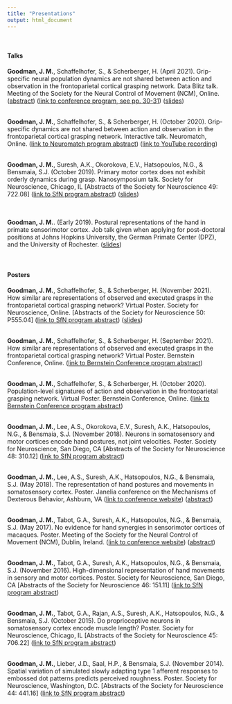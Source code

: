 ```yaml
---
title: "Presentations"
output: html_document
---
```


<link rel="stylesheet" href="styles.css" type="text/css">
<link rel="stylesheet" href="./css/academicons.min.css"/>


<br>
<h4>Talks</h4>
<b>Goodman, J. M.</b>, Schaffelhofer, S., & Scherberger, H. (April 2021). Grip-specific neural population dynamics are not shared between action and observation in the
frontoparietal cortical grasping network. Data Blitz talk. Meeting of the Society for the Neural Control of Movement (NCM), Online. ([abstract](abstract_ncm2021.html)) ([link to conference program, see pp. 30-31](files/NCM2021.pdf)) ([slides](files/Regular-Presentations/BlitzTalk_19042021.pdf))<br><br>

<b>Goodman, J. M.</b>, Schaffelhofer, S., & Scherberger, H. (October 2020). Grip-specific dynamics are not shared between action and observation in the frontoparietal cortical grasping network. Interactive talk. Neuromatch, Online. ([link to Neuromatch program abstract](https://neuromatch.io/abstract/?submission_id=rec7oHoU7zBy5lR1l)) ([link to YouTube recording](https://www.youtube.com/watch?v=8S1F-fsPEvA)) <br><br>

<b>Goodman, J. M.</b>, Suresh, A.K., Okorokova, E.V., Hatsopoulos, N.G., & Bensmaia, S.J. (October 2019). Primary motor cortex does not exhibit orderly dynamics during grasp. Nanosymposium talk. Society for Neuroscience, Chicago, IL [Abstracts of the Society for Neuroscience 49: 722.08] ([link to SfN program abstract](https://www.abstractsonline.com/pp8/#!/7883/presentation/65658)) ([slides](files/Regular-Presentations/Rotational_Dynamics_Talk_JMG_2019_10_17.pdf))<br><br>
<br>

<b>Goodman, J. M.</b>. (Early 2019). Postural representations of the hand in primate sensorimotor cortex. Job talk given when applying for post-doctoral positions at Johns Hopkins University, the German Primate Center (DPZ), and the University of Rochester. ([slides](files/Regular-Presentations/Job_Talk_2019_02_11.pdf)) <br><br>
<br>

<h4>Posters</h4>
<b>Goodman, J. M.</b>, Schaffelhofer, S., & Scherberger, H. (November 2021). How similar are representations of observed and executed grasps in the frontoparietal cortical grasping network? Virtual Poster. Society for Neuroscience, Online. [Abstracts of the Society for Neuroscience 50: P555.04] ([link to SfN program abstract](https://www.abstractsonline.com/pp8/#!/10485/presentation/19054)) ([slides](files/Regular-Presentations/Mirror2021_SFN_forpresentation.pdf))<br><br>

<b>Goodman, J. M.</b>, Schaffelhofer, S., & Scherberger, H. (September 2021). How similar are representations of observed and executed grasps in the frontoparietal cortical grasping network? Virtual Poster. Bernstein Conference, Online. ([link to Bernstein Conference program abstract](https://abstracts.g-node.org/conference/BC21/abstracts#/uuid/04617b1f-94cc-4ae4-bcc7-888e9aa6de7e))<br><br>

<b>Goodman, J. M.</b>, Schaffelhofer, S., & Scherberger, H. (October 2020). Population-level signatures of action and observation in the frontoparietal grasping network. Virtual Poster. Bernstein Conference, Online. ([link to Bernstein Conference program abstract](https://abstracts.g-node.org/conference/BC20/abstracts#/uuid/4edb7e77-9c07-4db7-869b-ebff5ac0d02d))<br><br>

<b>Goodman, J. M.</b>, Lee, A.S., Okorokova, E.V., Suresh, A.K., Hatsopoulos, N.G., & Bensmaia, S.J. (November 2018). Neurons in somatosensory and motor cortices encode hand postures, not joint velocities. Poster. Society for Neuroscience, San Diego, CA [Abstracts of the Society for Neuroscience 48: 310.12] ([link to SfN program abstract](https://www.abstractsonline.com/pp8/#!/4649/presentation/2223))<br><br>

<b>Goodman, J. M.</b>, Lee, A.S., Suresh, A.K., Hatsopoulos, N.G., & Bensmaia, S.J. (May 2018). The representation of hand postures and movements in somatosensory cortex. Poster. Janelia conference on the Mechanisms of Dexterous Behavior, Ashburn, VA ([link to conference website](https://www.janelia.org/you-janelia/conferences/mechanisms-dexterous-behavior)) ([abstract](abstract_janelia.html))<br><br>

<b>Goodman, J. M.</b>, Tabot, G.A., Suresh, A.K., Hatsopoulos, N.G., & Bensmaia, S.J. (May 2017). No evidence for hand synergies in sensorimotor cortices of macaques. Poster. Meeting of the Society for the Neural Control of Movement (NCM), Dublin, Ireland. ([link to conference website](https://ncm-society.org/meeting-history/)) ([abstract](abstract_ncm.html))<br><br>

<b>Goodman, J. M.</b>, Tabot, G.A., Suresh, A.K., Hatsopoulos, N.G., & Bensmaia, S.J. (November 2016). High-dimensional representation of hand movements in sensory and motor cortices. Poster. Society for Neuroscience, San Diego, CA [Abstracts of the Society for Neuroscience 46: 151.11] ([link to SfN program abstract](https://www.abstractsonline.com/pp8/index.html#!/4071/presentation/18558))<br><br>

<b>Goodman, J. M.</b>, Tabot, G.A., Rajan, A.S., Suresh, A.K., Hatsopoulos, N.G., & Bensmaia, S.J. (October 2015). Do proprioceptive neurons in somatosensory cortex encode muscle length? Poster. Society for Neuroscience, Chicago, IL [Abstracts of the Society for Neuroscience 45: 706.22] ([link to SfN program abstract](https://www.abstractsonline.com/Plan/ViewAbstract.aspx?sKey=8f4e9605-764e-4cdf-9ce4-aeaeb37f00da&cKey=758e5fa6-12e3-4516-84d8-b0b4893bdf96&mKey=%7bD0FF4555-8574-4FBB-B9D4-04EEC8BA0C84%7d))<br><br>

<b>Goodman, J. M.</b>, Lieber, J.D., Saal, H.P., & Bensmaia, S.J. (November 2014). Spatial variation of simulated slowly adapting type 1 afferent responses to embossed dot patterns predicts perceived roughness. Poster. Society for Neuroscience, Washington, D.C. [Abstracts of the Society for Neuroscience 44: 441.16] ([link to SfN program abstract](https://www.abstractsonline.com/Plan/ViewAbstract.aspx?sKey=d2d5f234-0ab5-4eb3-9400-51d2702c1327&cKey=5f54a8fe-aa44-47a3-97b2-1bcad3dfa5be&mKey=%7b54C85D94-6D69-4B09-AFAA-502C0E680CA7%7d))<br>